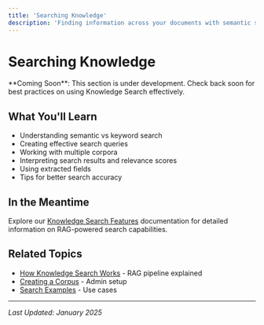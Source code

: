 ```yaml
---
title: 'Searching Knowledge'
description: 'Finding information across your documents with semantic search'
---
```


# Searching Knowledge

<Info>
  **Coming Soon**: This section is under development. Check back soon for best practices on using Knowledge Search effectively.
</Info>

## What You'll Learn

- Understanding semantic vs keyword search
- Creating effective search queries
- Working with multiple corpora
- Interpreting search results and relevance scores
- Using extracted fields
- Tips for better search accuracy

## In the Meantime

Explore our [Knowledge Search Features](/features/knowledge-search) documentation for detailed information on RAG-powered search capabilities.

## Related Topics

- [How Knowledge Search Works](/features/knowledge-search#how-knowledge-search-works-technical) - RAG pipeline explained
- [Creating a Corpus](/features/knowledge-search#creating-a-corpus) - Admin setup
- [Search Examples](/features/knowledge-search#real-world-examples) - Use cases

---

*Last Updated: January 2025*
